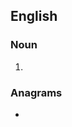 ==English==

===Noun===
{{head|en|noun form}}

# {{plural of|dhobi|lang=en}}

===Anagrams===
* {{anagrams|en|a=bdhios|Bodish}}